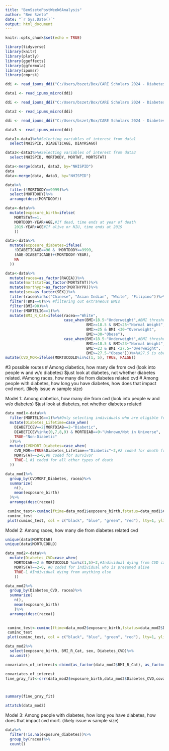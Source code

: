 ```yaml
---
title: "BenSzetoPostWeek6Analysis"
author: "Ben Szeto"
date: "`r Sys.Date()`"
output: html_document
---
```


```r
knitr::opts_chunk$set(echo = TRUE)
```

```r
library(tidyverse)
library(knitr)
library(plotly)
library(ggeffects)
library(ggformula)
library(ipumsr)
library(cmprsk)
```


```r


ddi <- read_ipums_ddi("C:/Users/bszet/Box/CARE Scholars 2024 - Diabetes Mortality Project/Data and Code/nhis_00029.xml")

data1 <- read_ipums_micro(ddi)

ddi <- read_ipums_ddi("C:/Users/bszet/Box/CARE Scholars 2024 - Diabetes Mortality Project/Data and Code/nhis_00027.xml")

data2 <- read_ipums_micro(ddi)

ddi <- read_ipums_ddi("C:/Users/bszet/Box/CARE Scholars 2024 - Diabetes Mortality Project/Data and Code/nhis_00030.xml")

data3 <- read_ipums_micro(ddi)

```

```r
data1<-data1%>%#Selecting variables of interest from data1
  select(NHISPID, DIABETICAGE, DIAYRSAGO)

data3<-data3%>%#Selecting variables of interest from data3
  select(NHISPID, MORTDODY, MORTWT, MORTSTAT)

data<-merge(data1, data2, by="NHISPID")
data
data<-merge(data, data3, by="NHISPID")

```
```r
data%>%
  filter(!MORTDODY==9999)%>%
  select(MORTDODY)%>%
  arrange(desc(MORTDODY))

```

```r
data<-data%>%
  mutate(exposure_birth=ifelse(
    MORTSTAT==1,
    MORTDODY-YEAR+AGE,#If dead, time ends at year of death
    2019-YEAR+AGE#If alive or NIU, time ends at 2019
    ))

```

```r

data<-data%>%
  mutate(exposure_diabetes=ifelse(
    !DIABETICAGE==96 & !MORTDODY==9999,
    (AGE-DIABETICAGE)+(MORTDODY-YEAR),
    NA
  ))

```

```r
data<-data%>%
  mutate(racea=as_factor(RACEA))%>%
  mutate(mortstat=as_factor(MORTSTAT))%>%
  mutate(morthypr=as_factor(MORTHYPR))%>%
  mutate(sex=as_factor(SEX))%>%
  filter(racea%in%c("Chinese", "Asian Indian", "White", "Filipino"))%>% #selecting Chinese, Asian Indian, Filipino, and White
  filter(!BMI==0)%>% #filtering out extraneous BMIs
  filter(BMI<90)%>%
  filter(MORTELIG==1)%>%
  mutate(BMI_R_Cat=ifelse(racea=="White", 
                          case_when(BMI<18.5~"Underweight",#BMI thresholds for Whites
                                    BMI>=18.5 & BMI<25~"Normal Weight",
                                    BMI>=25 & BMI <30~"Overweight",
                                    BMI>=30~"Obese"),
                          case_when(BMI<18.5~"Underweight",#BMI thresholds for Asians (Considered all races not White)
                                    BMI>=18.5 & BMI<23~"Normal Weight",
                                    BMI>=23 & BMI <27.5~"Overweight",
                                    BMI>=27.5~"Obese")))%>%#27.5 is obese for Asians
mutate(CVD_MOR=ifelse(MORTUCODLD%in%c(1, 5), TRUE, FALSE))
```
#3 possible routes
# Among diabetics, how many die from cvd (look into people w and w/o diabetes) $just look at diabetes, not whether diabetes related. 
#Among races, how many die from diabetes related cvd
# Among people with diabetes, how long you have diabetes, how does that impact cvd mort. (likely issue w sample size)


Model 1: Among diabetics, how many die from cvd (look into people w and w/o diabetes) $just look at diabetes, not whether diabetes related
```r
data_mod1<-data%>%
  filter(MORTELIG==1)%>%#Only selecting individuals who are eligible for the mortality data set
  mutate(Diabetes_Lifetime=case_when(
    DIABETICEV==2|MORTDIAB==2~"Diabetic",
    DIABETICEV%in%c(0,7,8,9) & MORTDIAB==9~"Unknown/Not in Universe",
    TRUE~"Non-Diabetic"
  ))%>%
  mutate(CVDMORT_Diabetes=case_when(
    CVD_MOR==TRUE&Diabetes_Lifetime=="Diabetic"~2,#2 coded for death from CVD diabetic
    MORTSTAT==2~0,#0 coded for survivor
    TRUE~1 #1 coded for all other types of death
  ))

```

```r
data_mod1%>%
  group_by(CVDMORT_Diabetes, racea)%>%
  summarize(
    n(),
    mean(exposure_birth)
  )%>%
  arrange(desc(racea))

```

```r

 cuminc_test<-cuminc(ftime=data_mod1$exposure_birth,fstatus=data_mod1$CVDMORT_Diabetes, group=data_mod1$racea)
 cuminc_test
 plot(cuminc_test, col = c("black", "blue", "green", "red"), lty=1, ylim=c(0,0.5))

```




Model 2: Among races, how many die from diabetes related cvd


```r

unique(data$MORTDIAB)
unique(data$MORTUCODLD)

data_mod2<-data%>%
  mutate(Diabetes_CVD=case_when(
    MORTDIAB==2 & MORTUCODLD %in%c(1,5)~2,#Individual dying from CVD caused by diabetes
    MORTSTAT==2~0, #0 coded for individual who is presumed alive
    TRUE~1 #Individual dying from anything else
    ))

data_mod2%>%
  group_by(Diabetes_CVD, racea)%>%
  summarize(
    n(),
    mean(exposure_birth)
    )%>%
  arrange(desc(racea))
  

```

```r
 cuminc_test<-cuminc(ftime=data_mod2$exposure_birth,fstatus=data_mod2$Diabetes_CVD, group=data_mod2$racea)
 cuminc_test
 plot(cuminc_test, col = c("black", "blue", "green", "red"), lty=1, ylim=c(0,0.2))

```

```r
data_mod2%>%
  select(exposure_birth, BMI_R_Cat, sex, Diabetes_CVD)%>%
  na.omit()

covariates_of_interest<-cbind(as_factor(data_mod2$BMI_R_Cat), as_factor(data_mod2$sex), as_factor(data_mod2$racea))

covariates_of_interest
fine_gray_fit<-crr(data_mod2$exposure_birth,data_mod2$Diabetes_CVD,covariates_of_interest)



summary(fine_gray_fit)
```

```r
attatch(data_mod2)


```




Model 3: Among people with diabetes, how long you have diabetes, how does that impact cvd mort. (likely issue w sample size)

```r

data%>%
  filter(!is.na(exposure_diabetes))%>%
  group_by(racea)%>%
  count()

```